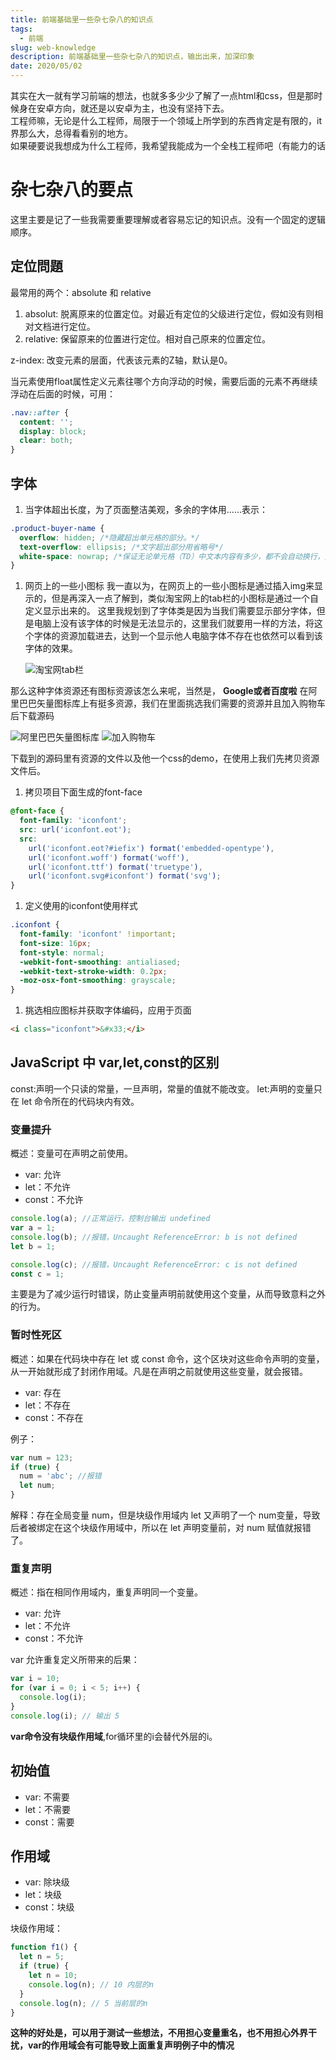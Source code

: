 ```yaml
---
title: 前端基础里一些杂七杂八的知识点
tags:
  - 前端
slug: web-knowledge
description: 前端基础里一些杂七杂八的知识点，输出出来，加深印象
date: 2020/05/02
---
```


其实在大一就有学习前端的想法，也就多多少少了解了一点html和css，但是那时候身在安卓方向，就还是以安卓为主，也没有坚持下去。  
工程师嘛，无论是什么工程师，局限于一个领域上所学到的东西肯定是有限的，it界那么大，总得看看别的地方。  
如果硬要说我想成为什么工程师，我希望我能成为一个全栈工程师吧（有能力的话

# 杂七杂八的要点

这里主要是记了一些我需要重要理解或者容易忘记的知识点。没有一个固定的逻辑顺序。

## 定位問題

最常用的两个：absolute 和 relative

1. absolut: 脱离原来的位置定位。对最近有定位的父级进行定位，假如没有则相对文档进行定位。
2. relative: 保留原来的位置进行定位。相对自己原来的位置定位。

z-index: 改变元素的层面，代表该元素的Z轴，默认是0。

当元素使用float属性定义元素往哪个方向浮动的时候，需要后面的元素不再继续浮动在后面的时候，可用：

```css
.nav::after {
  content: '';
  display: block;
  clear: both;
}
```

## 字体

1. 当字体超出长度，为了页面整洁美观，多余的字体用……表示：

```css
.product-buyer-name {
  overflow: hidden; /*隐藏超出单元格的部分。*/
  text-overflow: ellipsis; /*文字超出部分用省略号*/
  white-space: nowrap; /*保证无论单元格（TD）中文本内容有多少，都不会自动换行，此时多余的内容会在水平方向撑破单元格*/
}
```

1. 网页上的一些小图标
   我一直以为，在网页上的一些小图标是通过插入img来显示的，但是再深入一点了解到，类似淘宝网上的tab栏的小图标是通过一个自定义显示出来的。
   这里我规划到了字体类是因为当我们需要显示部分字体，但是电脑上没有该字体的时候是无法显示的，这里我们就要用一样的方法，将这个字体的资源加载进去，达到一个显示他人电脑字体不存在也依然可以看到该字体的效果。

   ![淘宝网tab栏](/postImg/web-knowledge/tao_tab.png)

那么这种字体资源还有图标资源该怎么来呢，当然是，
**Google或者百度啦**
在阿里巴巴矢量图标库上有挺多资源，我们在里面挑选我们需要的资源并且加入购物车后下载源码

![阿里巴巴矢量图标库](/postImg/web-knowledge/albb_icon.jpg)
![加入购物车](/postImg/web-knowledge/albb_buy.jpg)

下载到的源码里有资源的文件以及他一个css的demo，在使用上我们先拷贝资源文件后。

1. 拷贝项目下面生成的font-face

```css
@font-face {
  font-family: 'iconfont';
  src: url('iconfont.eot');
  src:
    url('iconfont.eot?#iefix') format('embedded-opentype'),
    url('iconfont.woff') format('woff'),
    url('iconfont.ttf') format('truetype'),
    url('iconfont.svg#iconfont') format('svg');
}
```

1. 定义使用的iconfont使用样式

```css
.iconfont {
  font-family: 'iconfont' !important;
  font-size: 16px;
  font-style: normal;
  -webkit-font-smoothing: antialiased;
  -webkit-text-stroke-width: 0.2px;
  -moz-osx-font-smoothing: grayscale;
}
```

1. 挑选相应图标并获取字体编码，应用于页面

```html
<i class="iconfont">&#x33;</i>
```

## JavaScript 中 var,let,const的区别

const:声明一个只读的常量，一旦声明，常量的值就不能改变。
let:声明的变量只在 let 命令所在的代码块内有效。

### 变量提升

概述：变量可在声明之前使用。

- var: 允许
- let：不允许
- const：不允许

```js
console.log(a); //正常运行，控制台输出 undefined
var a = 1;
console.log(b); //报错，Uncaught ReferenceError: b is not defined
let b = 1;

console.log(c); //报错，Uncaught ReferenceError: c is not defined
const c = 1;
```

主要是为了减少运行时错误，防止变量声明前就使用这个变量，从而导致意料之外的行为。

### 暂时性死区

概述：如果在代码块中存在 let 或 const 命令，这个区块对这些命令声明的变量，从一开始就形成了封闭作用域。凡是在声明之前就使用这些变量，就会报错。

- var: 存在
- let：不存在
- const：不存在

例子：

```js
var num = 123;
if (true) {
  num = 'abc'; //报错
  let num;
}
```

解释：存在全局变量 num，但是块级作用域内 let 又声明了一个 num变量，导致后者被绑定在这个块级作用域中，所以在 let 声明变量前，对 num 赋值就报错了。

### 重复声明

概述：指在相同作用域内，重复声明同一个变量。

- var: 允许
- let：不允许
- const：不允许

var 允许重复定义所带来的后果：

```js
var i = 10;
for (var i = 0; i < 5; i++) {
  console.log(i);
}
console.log(i); // 输出 5
```

**var命令没有块级作用域**,for循环里的i会替代外层的i。

## 初始值

- var: 不需要
- let：不需要
- const：需要

## 作用域

- var: 除块级
- let：块级
- const：块级

块级作用域：

```js
function f1() {
  let n = 5;
  if (true) {
    let n = 10;
    console.log(n); // 10 内层的n
  }
  console.log(n); // 5 当前层的n
}
```

**这种的好处是，可以用于测试一些想法，不用担心变量重名，也不用担心外界干扰，var的作用域会有可能导致上面重复声明例子中的情况**

